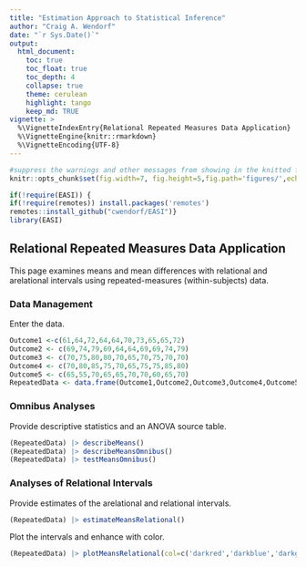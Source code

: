 ```yaml
---
title: "Estimation Approach to Statistical Inference"
author: "Craig A. Wendorf"
date: "`r Sys.Date()`"
output:
  html_document:
    toc: true
    toc_float: true
    toc_depth: 4
    collapse: true
    theme: cerulean
    highlight: tango
    keep_md: TRUE
vignette: >
  %\VignetteIndexEntry{Relational Repeated Measures Data Application}
  %\VignetteEngine{knitr::rmarkdown}
  %\VignetteEncoding{UTF-8}
---
```


```r
#suppress the warnings and other messages from showing in the knitted file.
knitr::opts_chunk$set(fig.width=7, fig.height=5,fig.path='figures/',echo=TRUE,warning=FALSE,message=FALSE)
```

```r
if(!require(EASI)) {
if(!require(remotes)) install.packages('remotes')
remotes::install_github("cwendorf/EASI")}
library(EASI)
```

## Relational Repeated Measures Data Application

This page examines means and mean differences with relational and arelational intervals using repeated-measures (within-subjects) data.

### Data Management

Enter the data.
```r
Outcome1 <-c(61,64,72,64,64,70,73,65,65,72)
Outcome2 <- c(69,74,79,69,64,64,69,69,74,79)
Outcome3 <- c(70,75,80,80,70,65,70,75,70,70) 
Outcome4 <- c(70,80,85,75,70,65,75,75,85,80)
Outcome5 <- c(65,55,70,65,65,70,70,60,65,70)
RepeatedData <- data.frame(Outcome1,Outcome2,Outcome3,Outcome4,Outcome5)
```

### Omnibus Analyses

Provide descriptive statistics and an ANOVA source table.
```r
(RepeatedData) |> describeMeans()
(RepeatedData) |> describeMeansOmnibus()
(RepeatedData) |> testMeansOmnibus()
```

### Analyses of Relational Intervals

Provide estimates of the arelational and relational intervals.
```r
(RepeatedData) |> estimateMeansRelational()
```

Plot the intervals and enhance with color.
```r
(RepeatedData) |> plotMeansRelational(col=c('darkred','darkblue','darkgoldenrod','darkgreen','darkviolet'))
```
